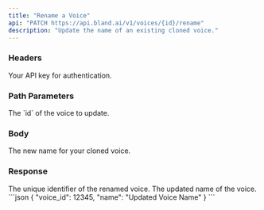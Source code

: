 ```yaml
---
title: "Rename a Voice" 
api: "PATCH https://api.bland.ai/v1/voices/{id}/rename"
description: "Update the name of an existing cloned voice."
---
```


### Headers

<ParamField header="authorization" type="string" required>
  Your API key for authentication.
</ParamField>

### Path Parameters

<ParamField path="id" type="string" required>
    The `id` of the voice to update.
</ParamField>


### Body

<ParamField body="name" type="string" required>
  The new name for your cloned voice.
</ParamField>

### Response

<ResponseField name="voice_id" type="integer">
  The unique identifier of the renamed voice.
</ResponseField>

<ResponseField name="name" type="string">
  The updated name of the voice.
</ResponseField>

<ResponseExample>
```json
{
  "voice_id": 12345,
  "name": "Updated Voice Name"
}
```
</ResponseExample>
